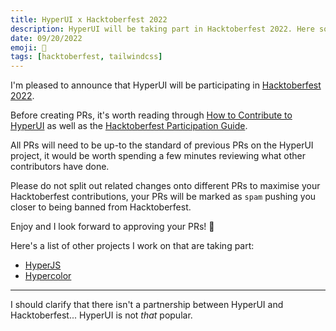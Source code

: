 ```yaml
---
title: HyperUI x Hacktoberfest 2022
description: HyperUI will be taking part in Hacktoberfest 2022. Here some handy links and notes to look at before starting.
date: 09/20/2022
emoji: 🎃
tags: [hacktoberfest, tailwindcss]
---
```


I'm pleased to announce that HyperUI will be participating in [Hacktoberfest 2022](https://hacktoberfest.com).

Before creating PRs, it's worth reading through [How to Contribute to HyperUI](/blog/how-to-contribute) as well as the [Hacktoberfest Participation Guide](https://hacktoberfest.com/participation/).

All PRs will need to be up-to the standard of previous PRs on the HyperUI project, it would be worth spending a few minutes reviewing what other contributors have done.

Please do not split out related changes onto different PRs to maximise your Hacktoberfest contributions, your PRs will be marked as `spam` pushing you closer to being banned from Hacktoberfest.

Enjoy and I look forward to approving your PRs! 🎃

Here's a list of other projects I work on that are taking part:

- [HyperJS](https://github.com/markmead/hyperjs)
- [Hypercolor](https://github.com/jordihales/hypercolor)

---

I should clarify that there isn't a partnership between HyperUI and Hacktoberfest... HyperUI is not _that_ popular.
